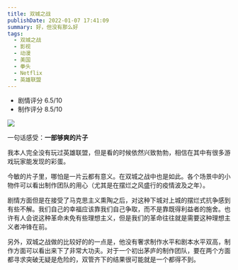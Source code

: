 ```yaml
---
title: 双城之战
publishDate: 2022-01-07 17:41:09
summary: 好，但没有那么好
tags:
  - 双城之战
  - 影视
  - 动漫
  - 美国
  - 拳头
  - Netflix
  - 英雄联盟
---
```


- 剧情评分 6.5/10
- 制作评分 8.5/10

![](/image/2022-01-07-17-47-13.png)

一句话感受：**一部够爽的片子**

我本人完全没有玩过英雄联盟，但是看的时候依然兴致勃勃，相信在其中有很多游戏玩家能发现的彩蛋。

今敏的片子里，哪怕是一片云都有意义。在双城之战中也是如此。各个场景中的小物件可以看出制作团队的用心（尤其是在摆烂之风盛行的疫情波及之年）。

剧情方面但是在接受了马克思主义熏陶之后，对这种下城对上城的摆烂式抗争感到有些不解。我们自己的幸福应该靠我们自己争取，而不是靠既得利益者的施舍。也许有人会说这种革命未免有些理想主义，但是我们的革命往往就是需要这种理想主义者冲锋在前。

另外，双城之战做的比较好的的一点是，他没有奢求制作水平和剧本水平双高，制作方面可以看出来下了非常大功夫。对于一个初出茅庐的制作团队，要在两个方面都寻求突破无疑是危险的，双管齐下的结果很可能就是一个都得不到。
